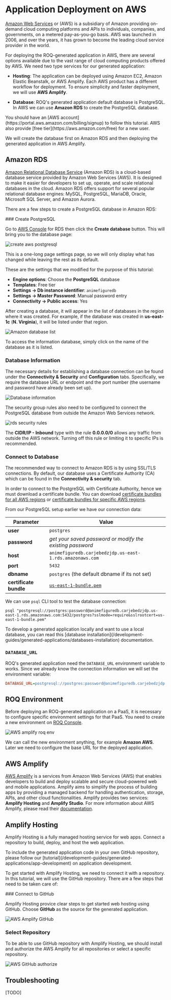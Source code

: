 
# Application Deployment on AWS

[Amazon Web Services](https://aws.amazon.com/) or (AWS) is a subsidiary of Amazon providing on-demand cloud computing platforms and APIs to individuals, companies, and governments, on a metered pay-as-you-go basis. AWS was launched in 2006, and over the years, it has grown to become the leading cloud service provider in the world.

For deploying the ROQ-generated application in AWS, there are several options available due to the vast range of cloud computing products offered by AWS. We need two type services for our generated application:

* **Hosting**: The application can be deployed using Amazon EC2, Amazon Elastic Beanstalk, or AWS Amplify. Each AWS product has a different workflow for deployment. To ensure simplicity and faster deployment, we will use **AWS Amplify**. 

* **Database**: ROQ's generated application default database is PostgreSQL. In AWS we can use **Amazon RDS** to create the PostgreSQL database.

<Callout type="info">
You should have an [AWS account](https://portal.aws.amazon.com/billing/signup) to follow this tutorial. AWS also provide [free tier](https://aws.amazon.com/free) for a new user.
</Callout>

We will create the database first on Amazon RDS and then deploying the generated application in AWS Amplify.

## Amazon RDS

[Amazon Relational Database Service](https://aws.amazon.com/rds/) (Amazon RDS) is a cloud-based database service provided by Amazon Web Services (AWS). It is designed to make it easier for developers to set up, operate, and scale relational databases in the cloud. Amazon RDS offers support for several popular relational database engines: MySQL, PostgreSQL, MariaDB, Oracle, Microsoft SQL Server, and Amazon Aurora.

There are a few steps to create a PostgreSQL database in Amazon RDS:

<Steps>
### Create PostgreSQL

Go to [AWS Console](https://console.aws.amazon.com/rds) for RDS then click the **Create database** button. This will bring you to the database page:

![create aws postgresql](/aws-rds-postgresql-create.png)

 <Callout type="info">
This is a one-long page settings page, so we will only display what has changed while leaving the rest as its default.
</Callout>

These are the settings that we modified for the purpose of this tutorial:

- **Engine options**: Choose the **PostgreSQL** database
- **Templates**: Free tier
- **Settings → Db instance identifier**: `animefiguredb`
- **Settings → Master Password**: Manual password entry
- **Connectivity → Public access**: Yes

After creating a database, it will appear in the list of databases in the region where it was created. For example, if the database was created in **us-east-1c** (**N. Virginia**), it will be listed under that region.

![Amazon database list](/aws-rds-database-list.png)

To access the information database, simply click on the name of the database as it is listed.

### Database Information

The necessary details for establishing a database connection can be found under the **Connectivity & Security** and **Configuration** tabs. Specifically, we require the database URL or endpoint and the port number (the username and password have already been set up).

![Database information](/aws-rds-database-information-con.png)

The security group rules also need to be configured to connect the PostgreSQL database from outside the Amazon Web Services network. 

![rds security rules](/aws-rds-database-information-sec.png)

The **CIDR/IP - Inbound** type with the rule **0.0.0.0/0** allows any traffic from outside the AWS network.  Turning off this rule or limiting it to specific IPs is recommended.

### Connect to Database

The recommended way to connect to Amazon RDS is by using SSL/TLS connections. By default, our database uses a Certificate Authority (CA) which can be found in the **Connectivity & security** tab.

In order to connect to the PostgreSQL with Certificate Authority, hence we must download a certificate bundle. You can download [certificate bundles for all AWS regions](https://docs.aws.amazon.com/AmazonRDS/latest/UserGuide/UsingWithRDS.SSL.html#UsingWithRDS.SSL.CertificatesAllRegions) or [certificate bundles for specific AWS regions](https://docs.aws.amazon.com/AmazonRDS/latest/UserGuide/UsingWithRDS.SSL.html#UsingWithRDS.SSL.RegionCertificates).

From our PostgreSQL setup earlier we have our connection data:

| Parameter           | Value                                                                                                      |
|---------------------|------------------------------------------------------------------------------------------------------------|
| **user**        | `postgres`                                                                                                 |
| **password**        | _get your saved password or modify the existing password_                                                   |
| **host**             | `animefiguredb.carjebedzjdp.us-east-1.rds.amazonaws.com`                                                   |
| **port**            | `5432`                                                                                                     |
| **dbname**          | `postgres` (the default dbname if its not set)                                                                            |
| **certificate bundle** | [`us-east-1-bundle.pem`](https://truststore.pki.rds.amazonaws.com/us-east-1/us-east-1-bundle.pem)    |

We can use `psql` CLI tool to test the database connection:

```shell
psql "postgresql://postgres:password@animefiguredb.carjebedzjdp.us-east-1.rds.amazonaws.com:5432/postgres?sslmode=require&sslrootcert=us-east-1-bundle.pem"
```
<Callout type="info">
To develop a generated application locally and want to use a local database, you can read this [database installation](/development-guides/generated-applications/databases-installation) documentation.
</Callout>

### `DATABASE_URL`

ROQ's generated application need the `DATABASE_URL` environment variable to works. Since we already know the connection information we will set the environment variable:

```ini
DATABASE_URL=postgresql://postgres:password@animefiguredb.carjebedzjdp.us-east-1.rds.amazonaws.com:5432/postgres
```

</Steps>

## ROQ Environment

Before deploying an ROQ-generated application on a PaaS, it is necessary to configure specific environment settings for that PaaS. You need to create a new environment on [ROQ Console](https://console.roq.tech/).

<ROQEnv/>

![AWS amplify roq env](/aws-ampliy-roq-env.png)

We can call the new environment anything, for example  **Amazon AWS**. Later we need to configure the base URL for the deployed application.

## AWS Amplify

[AWS Amplify](https://console.aws.amazon.com/amplify) is a services from Amazon Web Services (AWS) that enables developers to build and deploy scalable and secure cloud-powered web and mobile applications. Amplify aims to simplify the process of building apps by providing a managed backend for handling authentication, storage, APIs, and other cloud functionalities. Amplify provides two services: **Amplify Hosting** and **Amplify Studio**. For more information about AWS Amplify, please read their [documentation](https://docs.aws.amazon.com/amplify/).

## Amplify Hosting

Amplify Hosting is a fully managed hosting service for web apps. Connect a repository to build, deploy, and host the web application.

<Callout type="info">
To include the generated application code in your own GitHub repository, please follow our [tutorial](/development-guides/generated-applications/app-development) on application development.
</Callout>

To get started with Amplify Hosting, we need to connect it with a repository. In this tutorial, we will use the GitHub repository. There are a few steps that need to be taken care of:

<Steps>
### Connect to GitHub 

Amplify Hosting provice clear steps to get started web hosting using GitHub. Choose **GitHub** as the source for the generated application. 

![AWS Amplify GitHub](/aws-ampliy-github.png)

### Select Repository

To be able to use GitHub repository with Amplify Hosting, we should install and  authorize the AWS Amplify for all repositories or select a specific repository.

![AWS GitHub authorize](/aws-ampliy-github-authorize.png)


</Steps>



## Troubleshooting

[TODO]